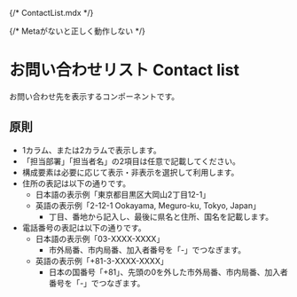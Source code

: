 {/* ContactList.mdx */}


{/* Metaがないと正しく動作しない */}

<Meta title="ContactList" of={ContactListStories} />

# お問い合わせリスト Contact list

お問い合わせ先を表示するコンポーネントです。

## 原則

- 1カラム、または2カラムで表示します。
- 「担当部署」「担当者名」の2項目は任意で記載してください。
- 構成要素は必要に応じて表示・非表示を選択して利用します。
- 住所の表記は以下の通りです。
	- 日本語の表示例「東京都目黒区大岡山2丁目12-1」
	- 英語の表示例「2-12-1 Ookayama, Meguro-ku, Tokyo, Japan」
		- 丁目、番地から記入し、最後に県名と住所、国名を記載します。
- 電話番号の表記は以下の通りです。
	- 日本語の表示例「03-XXXX-XXXX」
		- 市外局番、市内局番、加入者番号を「-」でつなぎます。
	- 英語の表示例「+81-3-XXXX-XXXX」
		- 日本の国番号「+81」、先頭の0を外した市外局番、市内局番、加入者番号を「-」でつなぎます。

<Stories />
